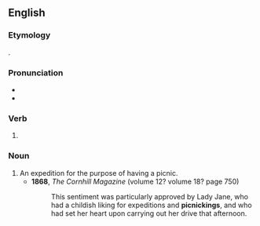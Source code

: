 ==English==

===Etymology===
{{affix|en|picnic|-k-|-ing}}.

===Pronunciation===
* {{IPA|/ˈpɪknɪkɪŋ/|lang=en}}
* {{hyphenation|pic|nick|ing|lang=en}}

===Verb===
{{head|en|verb form}}

# {{present participle of|picnic|lang=en|nocat=1}}

===Noun===
{{en-noun}}

# An expedition for the purpose of having a picnic.
#* '''1868''', ''The Cornhill Magazine'' (volume 12? volume 18? page 750) <!--Google Books unclear-->
#*: This sentiment was particularly approved by Lady Jane, who had a childish liking for expeditions and '''picnickings''', and who had set her heart upon carrying out her drive that afternoon.